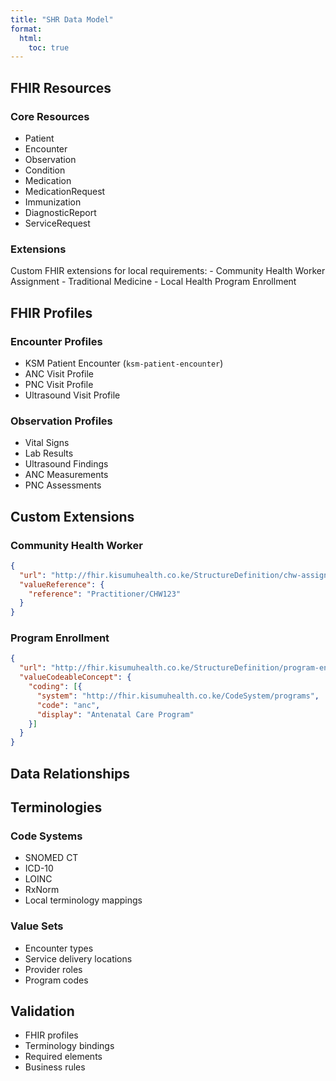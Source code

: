 ```yaml
---
title: "SHR Data Model"
format:
  html:
    toc: true
---
```


## FHIR Resources

### Core Resources
- Patient
- Encounter
- Observation
- Condition
- Medication
- MedicationRequest
- Immunization
- DiagnosticReport
- ServiceRequest

### Extensions
Custom FHIR extensions for local requirements:
- Community Health Worker Assignment
- Traditional Medicine
- Local Health Program Enrollment

## FHIR Profiles

### Encounter Profiles
- KSM Patient Encounter (`ksm-patient-encounter`)
- ANC Visit Profile
- PNC Visit Profile
- Ultrasound Visit Profile

### Observation Profiles
- Vital Signs
- Lab Results
- Ultrasound Findings
- ANC Measurements
- PNC Assessments

## Custom Extensions

### Community Health Worker
```json
{
  "url": "http://fhir.kisumuhealth.co.ke/StructureDefinition/chw-assignment",
  "valueReference": {
    "reference": "Practitioner/CHW123"
  }
}
```

### Program Enrollment
```json
{
  "url": "http://fhir.kisumuhealth.co.ke/StructureDefinition/program-enrollment",
  "valueCodeableConcept": {
    "coding": [{
      "system": "http://fhir.kisumuhealth.co.ke/CodeSystem/programs",
      "code": "anc",
      "display": "Antenatal Care Program"
    }]
  }
}
```

## Data Relationships

<!-- [INSERT DIAGRAM: Resource Relationships] -->

## Terminologies

### Code Systems
- SNOMED CT
- ICD-10
- LOINC
- RxNorm
- Local terminology mappings

### Value Sets
- Encounter types
- Service delivery locations
- Provider roles
- Program codes

## Validation

- FHIR profiles
- Terminology bindings
- Required elements
- Business rules

